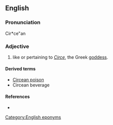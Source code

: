 ==English==

===Pronunciation===
Cir*ce"an

===Adjective===
{{en-adj}}

# like or pertaining to ''[[w:Circe|Circe]]'', the Greek [[goddess]].

====Derived terms====
* [[Circean poison]]
* Circean beverage

====References====
* {{R:Webster 1913|Circean}}

[[Category:English eponyms]]
